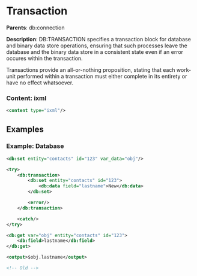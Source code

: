 # Transaction

**Parents**: db:connection

 **Description**:
 DB:TRANSACTION specifies a transaction block for database and binary data store operations, ensuring that such processes leave the database and the binary data store in a consistent state even if an error occures within the transaction.

Transactions provide an all-or-nothing proposition, stating that each work-unit performed within a transaction must either complete in its entirety or have no effect whatsoever.

### Content: ixml

```xml
<content type="ixml"/>
```

## Examples

### Example: Database

```xml
<db:set entity="contacts" id="123" var_data="obj"/>

<try>
	<db:transaction>
		<db:set entity="contacts" id="123">
			<db:data field="lastname">New</db:data>
		</db:set>

		<error/>
	</db:transaction>

	<catch/>
</try>

<db:get var="obj" entity="contacts" id="123">
	<db:field>lastname</db:field>
</db:get>

<output>$obj.lastname</output>

<!-- Old -->
```


